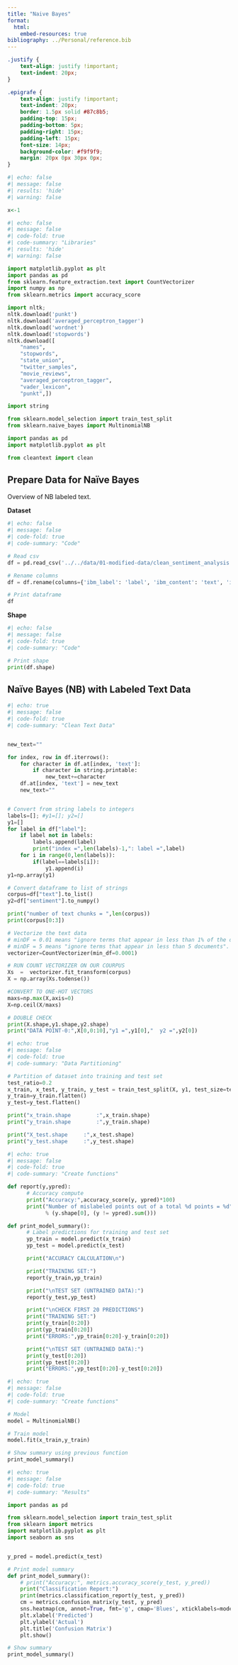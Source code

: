 ```yaml
---
title: "Naive Bayes"
format:
  html:
    embed-resources: true
bibliography: ../Personal/reference.bib
---
```

```css
.justify {
    text-align: justify !important;
    text-indent: 20px; 
}

.epigrafe {
    text-align: justify !important;
    text-indent: 20px; 
    border: 1.5px solid #87c8b5; 
    padding-top: 15px;
    padding-bottom: 5px;
    padding-right: 15px;
    padding-left: 15px;
    font-size: 14px;
    background-color: #f9f9f9; 
    margin: 20px 0px 30px 0px;
}
```

``` r
#| echo: false
#| message: false
#| results: 'hide'
#| warning: false

x<-1

```

```python
#| echo: false
#| message: false
#| code-fold: true
#| code-summary: "Libraries"
#| results: 'hide'
#| warning: false

import matplotlib.pyplot as plt
import pandas as pd
from sklearn.feature_extraction.text import CountVectorizer
import numpy as np
from sklearn.metrics import accuracy_score

import nltk;
nltk.download('punkt')
nltk.download('averaged_perceptron_tagger')
nltk.download('wordnet')
nltk.download('stopwords')
nltk.download([
    "names",
    "stopwords",
    "state_union",
    "twitter_samples",
    "movie_reviews",
    "averaged_perceptron_tagger",
    "vader_lexicon",
    "punkt",])

import string 

from sklearn.model_selection import train_test_split
from sklearn.naive_bayes import MultinomialNB

import pandas as pd
import matplotlib.pyplot as plt

from cleantext import clean
```

## Prepare Data for Naïve Bayes

::: {.epigrafe}
Overview of NB labeled text.

:::

**Dataset**

```python
#| echo: false
#| message: false
#| code-fold: true
#| code-summary: "Code"

# Read csv
df = pd.read_csv('../../data/01-modified-data/clean_sentiment_analysis.csv')

# Rename columns
df = df.rename(columns={'ibm_label': 'label', 'ibm_content': 'text', 'ibm_score': 'sentiment'})

# Print dataframe
df
```

**Shape**

```python
#| echo: false
#| message: false
#| code-fold: true
#| code-summary: "Code"

# Print shape
print(df.shape)
```

## Naïve Bayes (NB) with Labeled Text Data

```python
#| echo: true
#| message: false
#| code-fold: true
#| code-summary: "Clean Text Data"


new_text=""

for index, row in df.iterrows():
    for character in df.at[index, 'text']:
        if character in string.printable:
            new_text+=character
    df.at[index, 'text'] = new_text
    new_text=""


# Convert from string labels to integers
labels=[]; #y1=[]; y2=[]
y1=[]
for label in df["label"]:
    if label not in labels:
        labels.append(label)
        print("index =",len(labels)-1,": label =",label)
    for i in range(0,len(labels)):
        if(label==labels[i]):
            y1.append(i)
y1=np.array(y1)

# Convert dataframe to list of strings
corpus=df["text"].to_list()
y2=df["sentiment"].to_numpy()

print("number of text chunks = ",len(corpus))
print(corpus[0:3])

# Vectorize the text data
# minDF = 0.01 means "ignore terms that appear in less than 1% of the documents". 
# minDF = 5 means "ignore terms that appear in less than 5 documents".
vectorizer=CountVectorizer(min_df=0.0001)   

# RUN COUNT VECTORIZER ON OUR COURPUS 
Xs  =  vectorizer.fit_transform(corpus)   
X = np.array(Xs.todense())

#CONVERT TO ONE-HOT VECTORS
maxs=np.max(X,axis=0)
X=np.ceil(X/maxs)

# DOUBLE CHECK 
print(X.shape,y1.shape,y2.shape)
print("DATA POINT-0:",X[0,0:10],"y1 =",y1[0],"  y2 =",y2[0])
```

```python
#| echo: true
#| message: false
#| code-fold: true
#| code-summary: "Data Partitioning"

# Partition of dataset into training and test set
test_ratio=0.2
x_train, x_test, y_train, y_test = train_test_split(X, y1, test_size=test_ratio, random_state=0)
y_train=y_train.flatten()
y_test=y_test.flatten()

print("x_train.shape		:",x_train.shape)
print("y_train.shape		:",y_train.shape)

print("X_test.shape		:",x_test.shape)
print("y_test.shape		:",y_test.shape)
```

```python
#| echo: true
#| message: false
#| code-fold: true
#| code-summary: "Create functions"

def report(y,ypred):
      # Accuracy compute 
      print("Accuracy:",accuracy_score(y, ypred)*100)
      print("Number of mislabeled points out of a total %d points = %d"
            % (y.shape[0], (y != ypred).sum()))

def print_model_summary():
      # Label predictions for training and test set
      yp_train = model.predict(x_train)
      yp_test = model.predict(x_test)

      print("ACCURACY CALCULATION\n")

      print("TRAINING SET:")
      report(y_train,yp_train)

      print("\nTEST SET (UNTRAINED DATA):")
      report(y_test,yp_test)

      print("\nCHECK FIRST 20 PREDICTIONS")
      print("TRAINING SET:")
      print(y_train[0:20])
      print(yp_train[0:20])
      print("ERRORS:",yp_train[0:20]-y_train[0:20])

      print("\nTEST SET (UNTRAINED DATA):")
      print(y_test[0:20])
      print(yp_test[0:20])
      print("ERRORS:",yp_test[0:20]-y_test[0:20])
```

```python
#| echo: true
#| message: false
#| code-fold: true
#| code-summary: "Create functions"

# Model 
model = MultinomialNB()

# Train model 
model.fit(x_train,y_train)

# Show summary using previous function
print_model_summary()
```

```python
#| echo: true
#| message: false
#| code-fold: true
#| code-summary: "Results"

import pandas as pd

from sklearn.model_selection import train_test_split
from sklearn import metrics
import matplotlib.pyplot as plt
import seaborn as sns


y_pred = model.predict(x_test)

# Print model summary
def print_model_summary():
    # print("Accuracy:", metrics.accuracy_score(y_test, y_pred))
    print("Classification Report:")
    print(metrics.classification_report(y_test, y_pred))
    cm = metrics.confusion_matrix(y_test, y_pred)
    sns.heatmap(cm, annot=True, fmt='g', cmap='Blues', xticklabels=model.classes_, yticklabels=model.classes_)
    plt.xlabel('Predicted')
    plt.ylabel('Actual')
    plt.title('Confusion Matrix')
    plt.show()

# Show summary
print_model_summary()
```